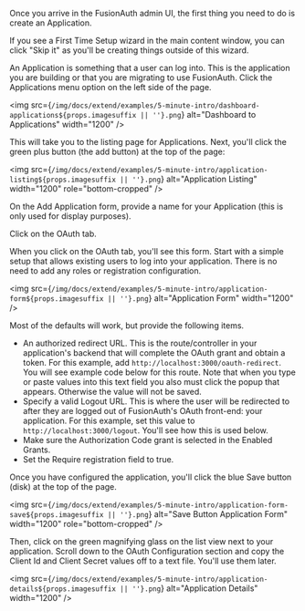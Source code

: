 
Once you arrive in the FusionAuth admin UI, the first thing you need to do is create an Application. 

If you see a First Time Setup wizard in the main content window, you can click "Skip it" as you'll be creating things outside of this wizard.

An Application is something that a user can log into. This is the application you are building or that you are migrating to use FusionAuth. Click the <InlineUIElement>Applications</InlineUIElement> menu option on the left side of the page.

<img src={`/img/docs/extend/examples/5-minute-intro/dashboard-applications${props.imagesuffix || ''}.png`} alt="Dashboard to Applications" width="1200" />

This will take you to the listing page for Applications. Next, you'll click the <InlineUIElement>green plus button</InlineUIElement> (the add button) at the top of the page:

<img src={`/img/docs/extend/examples/5-minute-intro/application-listing${props.imagesuffix || ''}.png`} alt="Application Listing" width="1200" role="bottom-cropped" />

On the Add Application form, provide a name for your Application (this is only used for display purposes).

Click on the <InlineUIElement>OAuth tab</InlineUIElement>. 

When you click on the <InlineUIElement>OAuth tab</InlineUIElement>, you'll see this form. Start with a simple setup that allows existing users to log into your application. There is no need to add any roles or registration configuration.

<img src={`/img/docs/extend/examples/5-minute-intro/application-form${props.imagesuffix || ''}.png`} alt="Application Form" width="1200" />

Most of the defaults will work, but provide the following items.

* An <InlineField>authorized redirect URL</InlineField>. This is the route/controller in your application's backend that will complete the OAuth grant and obtain a token. For this example, add `http://localhost:3000/oauth-redirect`. You will see example code below for this route. Note that when you type or paste values into this text field you also must click the popup that appears. Otherwise the value will not be saved.
* Specify a valid <InlineField>Logout URL</InlineField>. This is where the user will be redirected to after they are logged out of FusionAuth's OAuth front-end: your application. For this example, set this value to `http://localhost:3000/logout`. You'll see how this is used below.
* Make sure the Authorization Code grant is selected in the <InlineField>Enabled Grants</InlineField>.
* Set the <InlineField>Require registration</InlineField> field to <InlineFieldValue>true</InlineFieldValue>.

Once you have configured the application, you'll click the blue <InlineUIElement>Save</InlineUIElement> button (disk) at the top of the page.

<img src={`/img/docs/extend/examples/5-minute-intro/application-form-save${props.imagesuffix || ''}.png`} alt="Save Button Application Form" width="1200" role="bottom-cropped" />

Then, click on the <InlineUIElement>green magnifying glass</InlineUIElement> on the list view next to your application. Scroll down to the <InlineUIElement>OAuth Configuration</InlineUIElement> section and copy the <InlineField>Client Id</InlineField> and <InlineField>Client Secret</InlineField> values off to a text file. You'll use them later.

<img src={`/img/docs/extend/examples/5-minute-intro/application-details${props.imagesuffix || ''}.png`} alt="Application Details" width="1200" />
